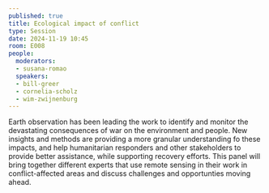 ```yaml
---
published: true
title: Ecological impact of conflict
type: Session
date: 2024-11-19 10:45
room: E008
people:
  moderators:
  - susana-romao
  speakers:
  - bill-greer
  - cornelia-scholz
  - wim-zwijnenburg
---
```

Earth observation has been leading the work to identify and monitor the devastating consequences of war on the environment and people.  New insights and methods are providing a more granular understanding fo these impacts, and help humanitarian responders and other stakeholders to provide better assistance, while supporting recovery efforts. This panel will bring together different experts that use remote sensing in their work in conflict-affected areas and discuss challenges and opportunties moving ahead.